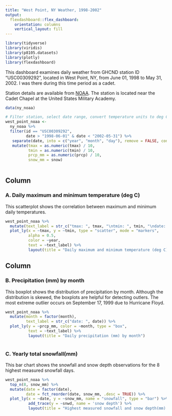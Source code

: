 ```yaml
---
title: "West Point, NY Weather, 1998-2002"
output: 
  flexdashboard::flex_dashboard:
    orientation: columns
    vertical_layout: fill
---
```



```r
library(tidyverse)
library(viridis)
library(p8105.datasets)
library(plotly)
library(flexdashboard)

```


This dashboard examines daily weather from GHCND station ID "USC00309292", located in West Point, NY, from June 01, 1998 to May 31, 2002. I was there during this time period as a cadet.  

Station details are available from [NOAA](https://www.ncdc.noaa.gov/cdo-web/datasets/GHCND/stations/GHCND:USC00309292/detail). The station is located near the Cadet Chapel at the United States Military Academy.


```r

data(ny_noaa)

# Filter station, select date range, convert temperature units to deg C
west_point_noaa <- 
  ny_noaa %>%
  filter(id == "USC00309292",
         date > "1998-06-01" & date < "2002-05-31") %>% 
   separate(date, into = c("year", "month", "day"), remove = FALSE, convert = TRUE) %>% 
   mutate(tmax = as.numeric(tmax) / 10,
          tmin = as.numeric(tmin) / 10,
          prcp_mm = as.numeric(prcp) / 10,
          snow_mm = snow)
  
```

Column {data-width=650}
-----------------------------------------------------------------------

### A. Daily maximum and minimum temperature (deg C)

This scatterplot shows the correlation between maximum and minimum daily temperatures.

```r

west_point_noaa %>%
  mutate(text_label = str_c("tmax: ", tmax, "\ntmin: ", tmin, "\ndate: ", date)) %>% 
  plot_ly(x = ~tmax, y = ~tmin, type = "scatter", mode = "markers",
          alpha = 0.5, 
          color = ~year,
          text = ~text_label) %>% 
          layout(title = "Daily maximum and minimum temperature (deg C)")

```

Column {data-width=350}
-----------------------------------------------------------------------

### B. Precipitation (mm) by month

This boxplot shows the distribution of precipitation by month. Although the distribution is skewed, the boxplots are helpful for detecting outlers. The most extreme outlier  occurs on September 17, 1999 due to Hurricane Floyd.

```r
west_point_noaa %>%
  mutate(month = factor(month),
         text_label = str_c("date: ", date)) %>% 
  plot_ly(y = ~prcp_mm, color = ~month, type = "box",
          text = ~text_label) %>% 
          layout(title = "Daily precipitation (mm) by month")
  
```

### C. Yearly total snowfall(mm)

This bar chart shows the snowfall and snow depth observations for the 8 highest measured snowfall days. 

```r

west_point_noaa %>%
  top_n(8, snow_mm) %>% 
  mutate(date = factor(date),
         date = fct_reorder(date, snow_mm, .desc = TRUE)) %>%
  plot_ly(x = ~date, y = ~snow_mm, name = "snowfall", type = "bar") %>%
          add_trace(y = ~snwd, name = 'snow depth') %>%
          layout(title = "Highest measured snowfall and snow depth(mm) days")


```
